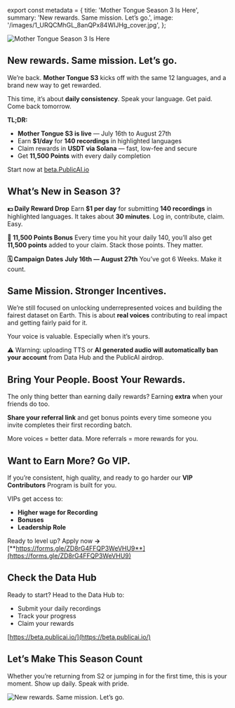 ﻿export const metadata = {
  title: 'Mother Tongue Season 3 Is Here',
  summary: 'New rewards. Same mission. Let’s go.',
  image: '/images/1_URQCMhGL_8anQPx84WIJHg_cover.jpg',
};

![Mother Tongue Season 3 Is Here](/images/1_URQCMhGL_8anQPx84WIJHg.jpg)

## New rewards. Same mission. Let’s go.

We’re back. **Mother Tongue S3** kicks off with the same 12 languages, and a brand new way to get rewarded.

This time, it’s about **daily consistency**. Speak your language. Get paid. Come back tomorrow.

**TL;DR:**

- **Mother Tongue S3 is live** — July 16th to August 27th
- Earn **$1/day** for **140 recordings** in highlighted languages
- Claim rewards in **USDT via Solana** — fast, low-fee and secure
- Get **11,500 Points** with every daily completion

Start now at [beta.PublicAI.io](https://beta.publicai.io/)

## What’s New in Season 3?

**💵 Daily Reward Drop** Earn **$1 per day** for submitting **140 recordings** in highlighted languages. It takes about **30 minutes**. Log in, contribute, claim. Easy.

**🎯 11,500 Points Bonus** Every time you hit your daily 140, you’ll also get **11,500 points** added to your claim. Stack those points. They matter.

**🗓 Campaign Dates** **July 16th — August 27th** You’ve got 6 Weeks. Make it count.

## Same Mission. Stronger Incentives.

We’re still focused on unlocking underrepresented voices and building the fairest dataset on Earth. This is about **real voices** contributing to real impact and getting fairly paid for it.

Your voice is valuable. Especially when it’s yours.

⚠️ Warning: uploading TTS or **AI generated audio will automatically ban your account** from Data Hub and the PublicAI airdrop.

## Bring Your People. Boost Your Rewards.

The only thing better than earning daily rewards? Earning **extra** when your friends do too.

**Share your referral link** and get bonus points every time someone you invite completes their first recording batch.

More voices = better data. More referrals = more rewards for you.

## Want to Earn More? Go VIP.

If you’re consistent, high quality, and ready to go harder our **VIP Contributors** Program is built for you.

VIPs get access to:

- **Higher wage for Recording**
- **Bonuses**
- **Leadership Role**

Ready to level up? Apply now **→** [**https://forms.gle/ZD8rG4FFQP3WeVHU9**](https://forms.gle/ZD8rG4FFQP3WeVHU9)

## Check the Data Hub

Ready to start? Head to the Data Hub to:

- Submit your daily recordings
- Track your progress
- Claim your rewards

[https://beta.publicai.io/](https://beta.publicai.io/)

## Let’s Make This Season Count

Whether you’re returning from S2 or jumping in for the first time, this is your moment. Show up daily. Speak with pride.

![New rewards. Same mission. Let’s go.](/images/1_qrVj6aeI7zTm1fyvcS-DTA.jpg)
